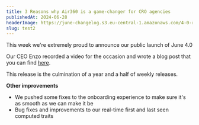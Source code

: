 ```yaml
---
title: 3 Reasons why Air360 is a game-changer for CRO agencies
publishedAt: 2024-06-28
headerImage: https://june-changelog.s3.eu-central-1.amazonaws.com/4-0-release/header.png
slug: test2
---
```


This week we're extremely proud to announce our public launch of June 4.0

Our CEO Enzo recorded a video for the occasion and wrote a blog post that you can find [here](https://www.june.so/blog/june-4-0).

This release is the culmination of a year and a half of weekly releases.

**Other improvements**

- We pushed some fixes to the onboarding experience to make sure it's as smooth as we can make it be
- Bug fixes and improvements to our real-time first and last seen computed traits